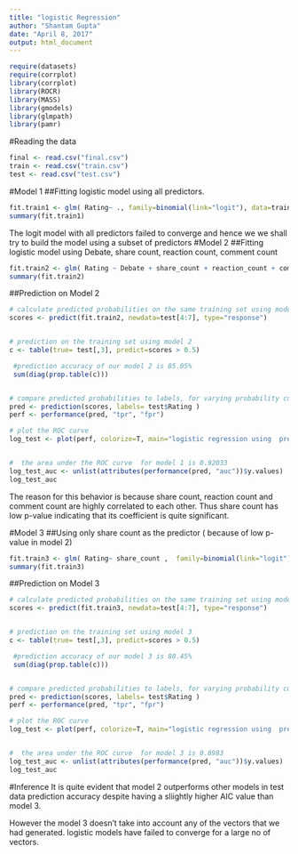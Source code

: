 ```yaml
---
title: "logistic Regression"
author: "Shantam Gupta"
date: "April 8, 2017"
output: html_document
---
```

```r
require(datasets)
require(corrplot)
library(corrplot)
library(ROCR)
library(MASS)
library(gmodels)
library(glmpath)
library(pamr)
```
#Reading the data
```r
final <- read.csv("final.csv")
train <- read.csv("train.csv")
test <- read.csv("test.csv")
```

#Model 1 
##Fitting logistic model using all predictors. 
```r
fit.train1 <- glm( Rating~ ., family=binomial(link="logit"), data=train[3:307])
summary(fit.train1)
```

The logit model with all predictors failed to converge and hence we we shall try to build the model using a subset of predictors
#Model 2 
##Fitting logistic model using Debate, share count, reaction count, comment count
```r
fit.train2 <- glm( Rating ~ Debate + share_count + reaction_count + comment_count,   family=binomial(link="logit"), data=train[3:307])
summary(fit.train2)
```
##Prediction on Model 2 
```r
# calculate predicted probabilities on the same training set using model 2
scores <- predict(fit.train2, newdata=test[4:7], type="response")


# prediction on the training set using model 2
c <- table(true= test[,3], predict=scores > 0.5)

 #prediction accuracy of our model 2 is 85.05%
 sum(diag(prop.table(c)))


# compare predicted probabilities to labels, for varying probability cutoffs
pred <- prediction(scores, labels= test$Rating )
perf <- performance(pred, "tpr", "fpr")

# plot the ROC curve
log_test <- plot(perf, colorize=T, main="logistic regression using  predictors for test data ROC curve")


#  the area under the ROC curve  for model 1 is 0.92033
log_test_auc <- unlist(attributes(performance(pred, "auc"))$y.values)
log_test_auc 
```


The reason for this behavior is because share count, reaction count and comment count are highly correlated to each other. Thus share count has low p-value indicating that its coefficient is quite significant.

#Model 3 
##Using only share count as the predictor ( because of low p-value in model 2)
```r
fit.train3 <- glm( Rating~ share_count ,  family=binomial(link="logit"), data=train[3:307])
summary(fit.train3)
```
##Prediction on Model 3
```r
# calculate predicted probabilities on the same training set using model 3
scores <- predict(fit.train3, newdata=test[4:7], type="response")


# prediction on the training set using model 3
c <- table(true= test[,3], predict=scores > 0.5)

 #prediction accuracy of our model 3 is 80.45%
 sum(diag(prop.table(c)))


# compare predicted probabilities to labels, for varying probability cutoffs
pred <- prediction(scores, labels= test$Rating )
perf <- performance(pred, "tpr", "fpr")

# plot the ROC curve
log_test <- plot(perf, colorize=T, main="logistic regression using  predictors for test data ROC curve")


#  the area under the ROC curve  for model 3 is 0.8983
log_test_auc <- unlist(attributes(performance(pred, "auc"))$y.values)
log_test_auc
```

#Inference
It is quite evident that model 2 outperforms other models in test data prediction accuracy despite having a sliightly higher AIC value than model 3.

However the model 3  doesn't take into account any of the vectors that we had generated. logistic models have failed to converge for a large no of vectors.

